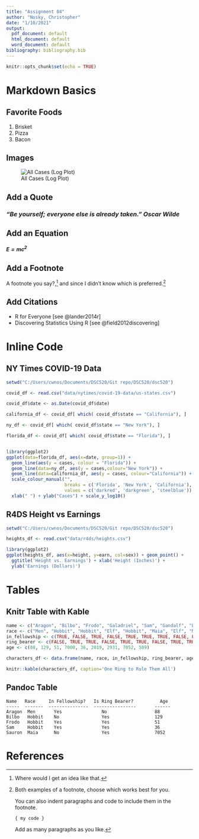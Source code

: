 ```yaml
---
title: "Assignment 04"
author: "Nosky, Christopher"
date: "1/10/2021"
output: 
  pdf_document: default
  html_document: default
  word_document: default
bibliography: bibliography.bib
---
```






```r
knitr::opts_chunk$set(echo = TRUE)
```

# Markdown Basics

## Favorite Foods


1. Brisket
1. Pizza
1. Bacon

## Images

![All Cases (Log Plot)](C:\Users\cwnos\Documents\DSC520\Git repo\DSC520\dsc520\completed\assignment04\plots\10-all-cases-log.png)

## Add a Quote

### _"Be yourself; everyone else is already taken."_  _Oscar Wilde_

## Add an Equation

##### $E=mc^2$

## Add a Footnote

A footnote you say?,[^1] and since I didn't know which is preferred.[^bignote]

[^1]: Where would I get an idea like that.

[^bignote]: Both examples of a footnote, choose which works best for you. 

    You can also indent paragraphs and code to include them in the footnote.

    `{ my code }`

    Add as many paragraphs as you like.

## Add Citations

* R for Everyone [see @lander2014r]
* Discovering Statistics Using R [see @field2012discovering]

# Inline Code

## NY Times COVID-19 Data


```r
setwd("C:/Users/cwnos/Documents/DSC520/Git repo/DSC520/dsc520")

covid_df <- read.csv("data/nytimes/covid-19-data/us-states.csv")

covid_df$date <- as.Date(covid_df$date)

california_df <- covid_df[ which( covid_df$state == "California"), ]

ny_df <- covid_df[ which( covid_df$state == "New York"), ]

florida_df <- covid_df[ which( covid_df$state == "Florida"), ]


library(ggplot2)
ggplot(data=florida_df, aes(x=date, group=1)) +
  geom_line(aes(y = cases, colour = "Florida")) +
  geom_line(data=ny_df, aes(y = cases,colour="New York")) +
  geom_line(data=california_df, aes(y = cases, colour="California")) +
  scale_colour_manual("",
                      breaks = c('Florida', 'New York', 'California'),
                      values = c('darkred', 'darkgreen', 'steelblue')) +
  xlab(" ") + ylab("Cases") + scale_y_log10()
```


## R4DS Height vs Earnings


```r
setwd("C:/Users/cwnos/Documents/DSC520/Git repo/DSC520/dsc520")

heights_df <- read.csv("data/r4ds/heights.csv")

library(ggplot2)
ggplot(heights_df, aes(x=height, y=earn, col=sex)) + geom_point() +
  ggtitle('Height vs. Earnings') + xlab('Height (Inches)') +
  ylab('Earnings (Dollars)')

```

# Tables

## Knitr Table with Kable
```r
name <- c("Aragon", "Bilbo", "Frodo", "Galadriel", "Sam", "Gandalf", "Legolas", "Sauron", "Gollum")
race <- c("Men", "Hobbit", "Hobbit", "Elf", "Hobbit", "Maia", "Elf", "Maia", "Hobbit")
in_fellowship <- c(TRUE, FALSE, TRUE, FALSE, TRUE, TRUE, TRUE, FALSE, FALSE)
ring_bearer <- c(FALSE, TRUE, TRUE, FALSE, TRUE, TRUE, FALSE, TRUE, TRUE)
age <- c(88, 129, 51, 7000, 36, 2019, 2931, 7052, 589)

characters_df <- data.frame(name, race, in_fellowship, ring_bearer, age)

knitr::kable(characters_df, caption='One Ring to Rule Them All')
```


## Pandoc Table
    
    Name   Race     In Fellowship?   Is Ring Bearer?          Age  
    -----  -------  ---------------  ----------------       ------
    Aragon  Men       Yes               No                  88
    Bilbo   Hobbit    No                Yes                 129
    Frodo   Hobbit    Yes               Yes                 51
    Sam     Hobbit    Yes               Yes                 36
    Sauron  Maia      No                Yes                 7052


# References




